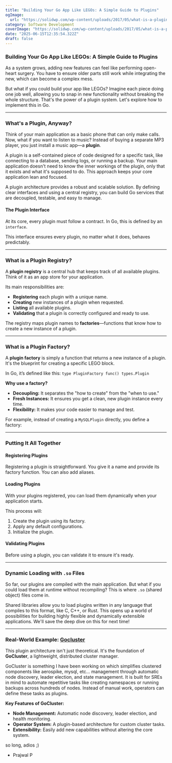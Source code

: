 ```yaml
---
title: "Building Your Go App Like LEGOs: A Simple Guide to Plugins"
ogImage:
  url: "https://solidwp.com/wp-content/uploads/2017/05/what-is-a-plugin.png"
category: Software Development
coverImage: "https://solidwp.com/wp-content/uploads/2017/05/what-is-a-plugin.png"
date: "2025-06-15T12:35:54.322Z"
draft: false
---
```


### **Building Your Go App Like LEGOs: A Simple Guide to Plugins**

As a system grows, adding new features can feel like performing open-heart surgery. You have to ensure older parts still work while integrating the new, which can become a complex mess.

But what if you could build your app like LEGOs? Imagine each piece doing one job well, allowing you to snap in new functionality without breaking the whole structure. That's the power of a plugin system. Let's explore how to implement this in Go.

---

### **What's a Plugin, Anyway?**

Think of your main application as a basic phone that can only make calls. Now, what if you want to listen to music? Instead of buying a separate MP3 player, you just install a music app—a **plugin**.

A plugin is a self-contained piece of code designed for a specific task, like connecting to a database, sending logs, or running a backup. Your main application doesn't need to know the inner workings of the plugin, only that it exists and what it's supposed to do. This approach keeps your core application lean and focused.

A plugin architecture provides a robust and scalable solution. By defining clear interfaces and using a central registry, you can build Go services that are decoupled, testable, and easy to manage.

#### **The Plugin Interface**

At its core, every plugin must follow a contract. In Go, this is defined by an `interface`.

<script src="https://gist.github.com/Prajwalprakash3722/ac5a9ec708fa7adcb0d3587c70bb7fc5.js"></script>

This interface ensures every plugin, no matter what it does, behaves predictably.

---

### **What is a Plugin Registry?**

A **plugin registry** is a central hub that keeps track of all available plugins. Think of it as an app store for your application.

Its main responsibilities are:
* **Registering** each plugin with a unique name.
* **Creating** new instances of a plugin when requested.
* **Listing** all available plugins.
* **Validating** that a plugin is correctly configured and ready to use.

The registry maps plugin names to **factories**—functions that know how to create a new instance of a plugin.

---

### **What is a Plugin Factory?**

A **plugin factory** is simply a function that returns a new instance of a plugin. It's the blueprint for creating a specific LEGO block.

In Go, it’s defined like this:
`type PluginFactory func() types.Plugin`

**Why use a factory?**
* **Decoupling:** It separates the "how to create" from the "when to use."
* **Fresh Instances:** It ensures you get a clean, new plugin instance every time.
* **Flexibility:** It makes your code easier to manage and test.

For example, instead of creating a `MySQLPlugin` directly, you define a factory:

<script src="https://gist.github.com/Prajwalprakash3722/2cf7875928ace310b5a124926e0c1976.js"></script>

---

### **Putting It All Together**

#### **Registering Plugins**

Registering a plugin is straightforward. You give it a name and provide its factory function. You can also add aliases.

<script src="https://gist.github.com/Prajwalprakash3722/f6415c5bd5a4a52e47a4cec365eaf318.js"></script>

#### **Loading Plugins**

With your plugins registered, you can load them dynamically when your application starts.

<script src="https://gist.github.com/Prajwalprakash3722/b6fb3a0620bc919a67d5ec7cdb70f0d3.js"></script>

This process will:
1.  Create the plugin using its factory.
2.  Apply any default configurations.
3.  Initialize the plugin.

#### **Validating Plugins**

Before using a plugin, you can validate it to ensure it's ready.

<script src="https://gist.github.com/Prajwalprakash3722/ad109697379fbb84248d7221709a5b39.js"></script>

---

### **Dynamic Loading with `.so` Files**

So far, our plugins are compiled with the main application. But what if you could load them at runtime without recompiling? This is where `.so` (shared object) files come in.

Shared libraries allow you to load plugins written in any language that compiles to this format, like C, C++, or Rust. This opens up a world of possibilities for building highly flexible and dynamically extensible applications. We'll save the deep dive on this for next time!

---

### **Real-World Example**: [Gocluster](https://github.com/Prajwalprakash3722/gocluster)

This plugin architecture isn't just theoretical. It's the foundation of **GoCluster**, a lightweight, distributed cluster manager.

GoCluster is something I have been working on which simplifies clustered components like aerospike, mysql, etc... management through automatic node discovery, leader election, and state management. It is built for SREs in mind to automate repetitive tasks like creating namespaces or running backups across hundreds of nodes. Instead of manual work, operators can define these tasks as plugins.

**Key Features of GoCluster:**
* **Node Management:** Automatic node discovery, leader election, and health monitoring.
* **Operator System:** A plugin-based architecture for custom cluster tasks.
* **Extensibility:** Easily add new capabilities without altering the core system.

so long, adios ;)
- Prajwal P
